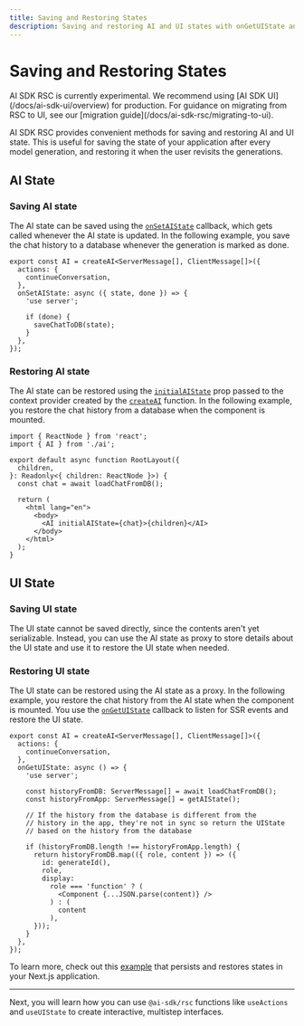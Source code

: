 ---
title: Saving and Restoring States
description: Saving and restoring AI and UI states with onGetUIState and onSetAIState
---

# Saving and Restoring States

<Note type="warning">
  AI SDK RSC is currently experimental. We recommend using [AI SDK
  UI](/docs/ai-sdk-ui/overview) for production. For guidance on migrating from
  RSC to UI, see our [migration guide](/docs/ai-sdk-rsc/migrating-to-ui).
</Note>

AI SDK RSC provides convenient methods for saving and restoring AI and UI state. This is useful for saving the state of your application after every model generation, and restoring it when the user revisits the generations.

## AI State

### Saving AI state

The AI state can be saved using the [`onSetAIState`](/docs/reference/ai-sdk-rsc/create-ai#on-set-ai-state) callback, which gets called whenever the AI state is updated. In the following example, you save the chat history to a database whenever the generation is marked as done.

```tsx filename='app/ai.ts'
export const AI = createAI<ServerMessage[], ClientMessage[]>({
  actions: {
    continueConversation,
  },
  onSetAIState: async ({ state, done }) => {
    'use server';

    if (done) {
      saveChatToDB(state);
    }
  },
});
```

### Restoring AI state

The AI state can be restored using the [`initialAIState`](/docs/reference/ai-sdk-rsc/create-ai#initial-ai-state) prop passed to the context provider created by the [`createAI`](/docs/reference/ai-sdk-rsc/create-ai) function. In the following example, you restore the chat history from a database when the component is mounted.

```tsx file='app/layout.tsx'
import { ReactNode } from 'react';
import { AI } from './ai';

export default async function RootLayout({
  children,
}: Readonly<{ children: ReactNode }>) {
  const chat = await loadChatFromDB();

  return (
    <html lang="en">
      <body>
        <AI initialAIState={chat}>{children}</AI>
      </body>
    </html>
  );
}
```

## UI State

### Saving UI state

The UI state cannot be saved directly, since the contents aren't yet serializable. Instead, you can use the AI state as proxy to store details about the UI state and use it to restore the UI state when needed.

### Restoring UI state

The UI state can be restored using the AI state as a proxy. In the following example, you restore the chat history from the AI state when the component is mounted. You use the [`onGetUIState`](/docs/reference/ai-sdk-rsc/create-ai#on-get-ui-state) callback to listen for SSR events and restore the UI state.

```tsx filename='app/ai.ts'
export const AI = createAI<ServerMessage[], ClientMessage[]>({
  actions: {
    continueConversation,
  },
  onGetUIState: async () => {
    'use server';

    const historyFromDB: ServerMessage[] = await loadChatFromDB();
    const historyFromApp: ServerMessage[] = getAIState();

    // If the history from the database is different from the
    // history in the app, they're not in sync so return the UIState
    // based on the history from the database

    if (historyFromDB.length !== historyFromApp.length) {
      return historyFromDB.map(({ role, content }) => ({
        id: generateId(),
        role,
        display:
          role === 'function' ? (
            <Component {...JSON.parse(content)} />
          ) : (
            content
          ),
      }));
    }
  },
});
```

To learn more, check out this [example](/examples/next-app/state-management/save-and-restore-states) that persists and restores states in your Next.js application.

---

Next, you will learn how you can use `@ai-sdk/rsc` functions like `useActions` and `useUIState` to create interactive, multistep interfaces.
